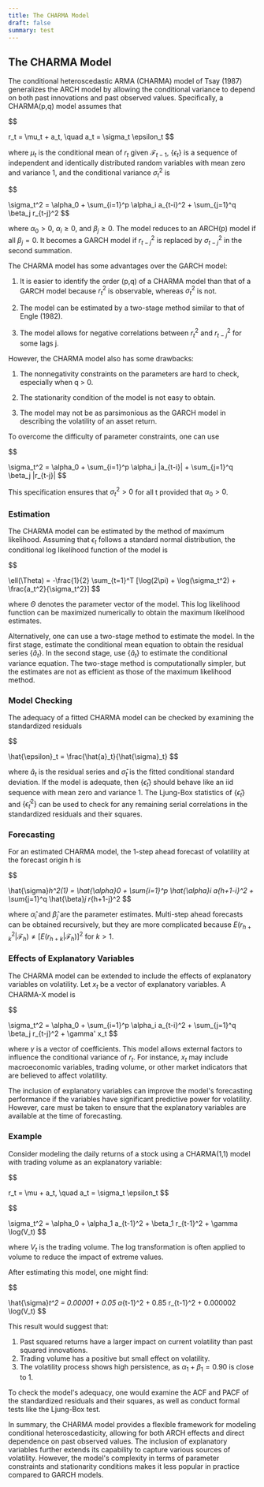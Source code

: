 ```yaml
---
title: The CHARMA Model
draft: false
summary: test
---
```



<TOCInline toc={props.toc} asDisclosure />

## The CHARMA Model

The conditional heteroscedastic ARMA (CHARMA) model of Tsay (1987) generalizes the ARCH model by allowing the conditional variance to depend on both past innovations and past observed values. Specifically, a CHARMA(p,q) model assumes that

$$

r_t = \mu_t + a_t, \quad a_t = \sigma_t \epsilon_t
$$

where $\mu_t$ is the conditional mean of $r_t$ given $\mathcal{F}_{t-1}$, $\{\epsilon_t\}$ is a sequence of independent and identically distributed random variables with mean zero and variance 1, and the conditional variance $\sigma_t^2$ is

$$

\sigma_t^2 = \alpha_0 + \sum_{i=1}^p \alpha_i a_{t-i}^2 + \sum_{j=1}^q \beta_j r_{t-j}^2
$$

where $\alpha_0 > 0$, $\alpha_i \geq 0$, and $\beta_j \geq 0$. The model reduces to an ARCH(p) model if all $\beta_j = 0$. It becomes a GARCH model if $r_{t-j}^2$ is replaced by $\sigma_{t-j}^2$ in the second summation.

The CHARMA model has some advantages over the GARCH model:

1. It is easier to identify the order (p,q) of a CHARMA model than that of a GARCH model because $r_t^2$ is observable, whereas $\sigma_t^2$ is not.

2. The model can be estimated by a two-stage method similar to that of Engle (1982).

3. The model allows for negative correlations between $r_t^2$ and $r_{t-j}^2$ for some lags j.

However, the CHARMA model also has some drawbacks:

1. The nonnegativity constraints on the parameters are hard to check, especially when q > 0.

2. The stationarity condition of the model is not easy to obtain.

3. The model may not be as parsimonious as the GARCH model in describing the volatility of an asset return.

To overcome the difficulty of parameter constraints, one can use

$$

\sigma_t^2 = \alpha_0 + \sum_{i=1}^p \alpha_i |a_{t-i}| + \sum_{j=1}^q \beta_j |r_{t-j}|
$$

This specification ensures that $\sigma_t^2 > 0$ for all t provided that $\alpha_0 > 0$.

### Estimation

The CHARMA model can be estimated by the method of maximum likelihood. Assuming that $\epsilon_t$ follows a standard normal distribution, the conditional log likelihood function of the model is

$$

\ell(\Theta) = -\frac{1}{2} \sum_{t=1}^T [\log(2\pi) + \log(\sigma_t^2) + \frac{a_t^2}{\sigma_t^2}]
$$

where $\Theta$ denotes the parameter vector of the model. This log likelihood function can be maximized numerically to obtain the maximum likelihood estimates.

Alternatively, one can use a two-stage method to estimate the model. In the first stage, estimate the conditional mean equation to obtain the residual series $\{\hat{a}_t\}$. In the second stage, use $\{\hat{a}_t\}$ to estimate the conditional variance equation. The two-stage method is computationally simpler, but the estimates are not as efficient as those of the maximum likelihood method.

### Model Checking

The adequacy of a fitted CHARMA model can be checked by examining the standardized residuals

$$

\hat{\epsilon}_t = \frac{\hat{a}_t}{\hat{\sigma}_t}
$$

where $\hat{a}_t$ is the residual series and $\hat{\sigma}_t$ is the fitted conditional standard deviation. If the model is adequate, then $\{\hat{\epsilon}_t\}$ should behave like an iid sequence with mean zero and variance 1. The Ljung-Box statistics of $\{\hat{\epsilon}_t\}$ and $\{\hat{\epsilon}_t^2\}$ can be used to check for any remaining serial correlations in the standardized residuals and their squares.

### Forecasting

For an estimated CHARMA model, the 1-step ahead forecast of volatility at the forecast origin h is

$$

\hat{\sigma}_h^2(1) = \hat{\alpha}_0 + \sum_{i=1}^p \hat{\alpha}_i a_{h+1-i}^2 + \sum_{j=1}^q \hat{\beta}_j r_{h+1-j}^2
$$

where $\hat{\alpha}_i$ and $\hat{\beta}_j$ are the parameter estimates. Multi-step ahead forecasts can be obtained recursively, but they are more complicated because $E(r_{h+k}^2|\mathcal{F}_h) \neq [E(r_{h+k}|\mathcal{F}_h)]^2$ for $k > 1$.

### Effects of Explanatory Variables

The CHARMA model can be extended to include the effects of explanatory variables on volatility. Let $x_t$ be a vector of explanatory variables. A CHARMA-X model is

$$

\sigma_t^2 = \alpha_0 + \sum_{i=1}^p \alpha_i a_{t-i}^2 + \sum_{j=1}^q \beta_j r_{t-j}^2 + \gamma' x_t
$$

where $\gamma$ is a vector of coefficients. This model allows external factors to influence the conditional variance of $r_t$. For instance, $x_t$ may include macroeconomic variables, trading volume, or other market indicators that are believed to affect volatility.

The inclusion of explanatory variables can improve the model's forecasting performance if the variables have significant predictive power for volatility. However, care must be taken to ensure that the explanatory variables are available at the time of forecasting.

### Example

Consider modeling the daily returns of a stock using a CHARMA(1,1) model with trading volume as an explanatory variable:

$$

r_t = \mu + a_t, \quad a_t = \sigma_t \epsilon_t
$$

$$

\sigma_t^2 = \alpha_0 + \alpha_1 a_{t-1}^2 + \beta_1 r_{t-1}^2 + \gamma \log(V_t)
$$

where $V_t$ is the trading volume. The log transformation is often applied to volume to reduce the impact of extreme values.

After estimating this model, one might find:

$$

\hat{\sigma}_t^2 = 0.00001 + 0.05 a_{t-1}^2 + 0.85 r_{t-1}^2 + 0.000002 \log(V_t)
$$

This result would suggest that:

1. Past squared returns have a larger impact on current volatility than past squared innovations.
2. Trading volume has a positive but small effect on volatility.
3. The volatility process shows high persistence, as $\alpha_1 + \beta_1 = 0.90$ is close to 1.

To check the model's adequacy, one would examine the ACF and PACF of the standardized residuals and their squares, as well as conduct formal tests like the Ljung-Box test.

In summary, the CHARMA model provides a flexible framework for modeling conditional heteroscedasticity, allowing for both ARCH effects and direct dependence on past observed values. The inclusion of explanatory variables further extends its capability to capture various sources of volatility. However, the model's complexity in terms of parameter constraints and stationarity conditions makes it less popular in practice compared to GARCH models.
